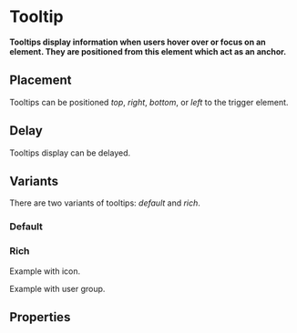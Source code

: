 # Tooltip

**Tooltips display information when users hover over or focus on an element. They are positioned from this element which act as an anchor.**

<DemoBlock demo="demo" />

## Placement

Tooltips can be positioned _top_, _right_, _bottom_, or _left_ to the trigger element.

<DemoBlock demo="postions" />

## Delay

Tooltips display can be delayed.

<DemoBlock demo="delay" />

## Variants

There are two variants of tooltips: _default_ and _rich_.

### Default

<DemoBlock demo="default" />

### Rich

Example with icon.

<DemoBlock demo="icon" />

Example with user group.

<DemoBlock demo="user-group" />

## Properties

<PropTable component="Tooltip" />

